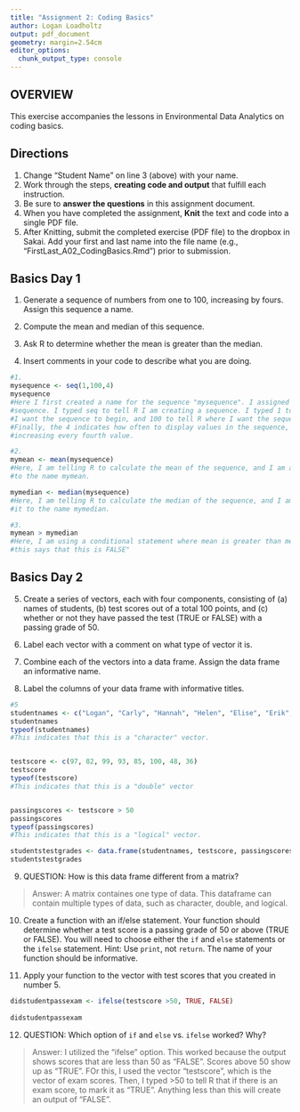 ```yaml
---
title: "Assignment 2: Coding Basics"
author: Logan Loadholtz
output: pdf_document
geometry: margin=2.54cm
editor_options: 
  chunk_output_type: console
---
```


## OVERVIEW

This exercise accompanies the lessons in Environmental Data Analytics on coding basics. 

## Directions
1. Change "Student Name" on line 3 (above) with your name.
2. Work through the steps, **creating code and output** that fulfill each instruction.
3. Be sure to **answer the questions** in this assignment document.
4. When you have completed the assignment, **Knit** the text and code into a single PDF file.
5. After Knitting, submit the completed exercise (PDF file) to the dropbox in Sakai. Add your first and last name into the file name (e.g., "FirstLast_A02_CodingBasics.Rmd") prior to submission.



## Basics Day 1

1. Generate a sequence of numbers from one to 100, increasing by fours. Assign this sequence a name. 

2. Compute the mean and median of this sequence. 

3. Ask R to determine whether the mean is greater than the median. 

4. Insert comments in your code to describe what you are doing.

```r
#1. 
mysequence <- seq(1,100,4)
mysequence
#Here I first created a name for the sequence "mysequence". I assigned this name to the 
#sequence. I typed seq to tell R I am creating a sequence. I typed 1 to tell R where 
#I want the sequence to begin, and 100 to tell R where I want the sequence to end. 
#Finally, the 4 indicates how often to display values in the sequence, here indicates 
#increasing every fourth value.

#2. 
mymean <- mean(mysequence)
#Here, I am telling R to calculate the mean of the sequence, and I am assigning it 
#to the name mymean.

mymedian <- median(mysequence)
#Here, I am telling R to calculate the median of the sequence, and I am assigning 
#it to the name mymedian.

#3. 
mymean > mymedian
#Here, I am using a conditional statement where mean is greater than median. The output of 
#this says that this is FALSE" 
```

## Basics Day 2

5. Create a series of vectors, each with four components, consisting of (a) names of students, (b) test scores out of a total 100 points, and (c) whether or not they have passed the test (TRUE or FALSE) with a passing grade of 50.

6. Label each vector with a comment on what type of vector it is.

7. Combine each of the vectors into a data frame. Assign the data frame an informative name.

8. Label the columns of your data frame with informative titles.

```r
#5
studentnames <- c("Logan", "Carly", "Hannah", "Helen", "Elise", "Erik", "Tim", "Henry")
studentnames
typeof(studentnames)
#This indicates that this is a "character" vector.


testscore <- c(97, 82, 99, 93, 85, 100, 48, 36)
testscore
typeof(testscore)
#This indicates that this is a "double" vector


passingscores <- testscore > 50
passingscores
typeof(passingscores)
#This indicates that this is a "logical" vector.

studentstestgrades <- data.frame(studentnames, testscore, passingscores)
studentstestgrades


```

9. QUESTION: How is this data frame different from a matrix?

> Answer: A matrix containes one type of data. This dataframe can contain multiple types of data, such as character, double, and logical.

10. Create a function with an if/else statement. Your function should determine whether a test score is a passing grade of 50 or above (TRUE or FALSE). You will need to choose either the `if` and `else` statements or the `ifelse` statement. Hint: Use `print`, not `return`. The name of your function should be informative.

11. Apply your function to the vector with test scores that you created in number 5. 

```r

didstudentpassexam <- ifelse(testscore >50, TRUE, FALSE)
 
didstudentpassexam
```

12. QUESTION: Which option of `if` and `else` vs. `ifelse` worked? Why?

> Answer: I utilized the "ifelse" option. This worked because the output shows scores that are less than 50 as "FALSE". Scores above 50 show up as "TRUE". FOr this, I used the vector "testscore", which is the vector of exam scores. Then, I typed >50 to tell R that if there is an exam score, to mark it as "TRUE". Anything less than this will create an output of "FALSE".


